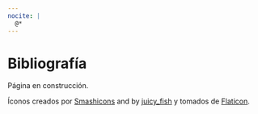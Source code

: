 ```yaml
---
nocite: |
  @*
---
```


\thispagestyle{primerapagina}

<!-- 
Para que se incluyan todas las entradas del bib sin que estén citadas en el texto, en este documento hay que poner en el YAML:

nocite: |
  @*

y dejar sin contenido el div de abajo en este doc de referencias. 

Se supone que esto no debería hacer falta, pero es necesario por un error en Pandoc que hace que si no está, salta error. Ya fue solucionado en Pandoc y cuando alguna nueva versión de Quarto empiece a usar la nueva de Pandoc, va a funcionar.

https://github.com/quarto-dev/quarto-cli/issues/6819
https://github.com/quarto-dev/quarto-cli/discussions/11785

Si quiero poner uno o varios que no están citados tengo que poner (esto sí funciona):

nocite: |
  @item1, @item2
-->

# Bibliografía {.unnumbered}

::: en-construccion
Página en construcción.
:::

Íconos creados por [Smashicons](https://www.flaticon.com/authors/smashicons) and by [juicy_fish](https://www.flaticon.com/free-icons/code-review) y tomados de [Flaticon](https://www.flaticon.com/).

::: {#refs}
:::
